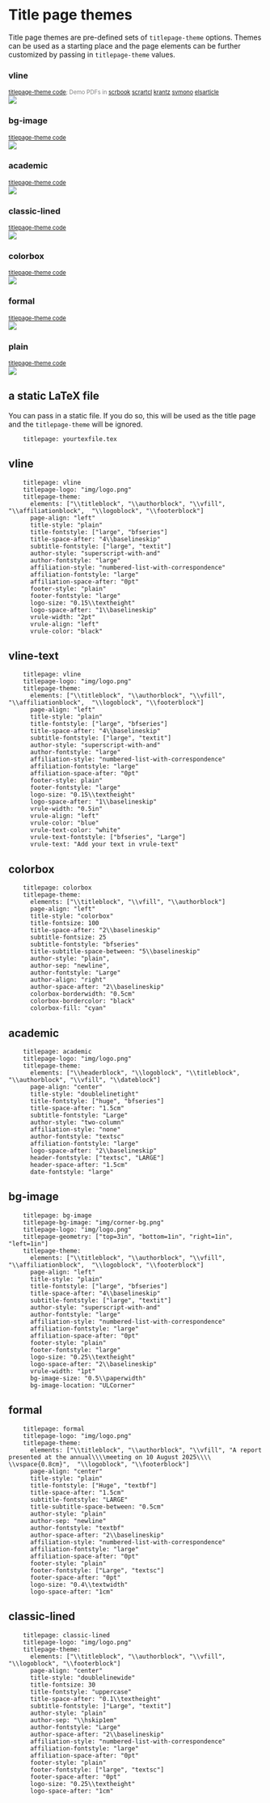 # Title page themes

Title page themes are pre-defined sets of `titlepage-theme` options. Themes can be used as a starting place and the page elements can be further customized by passing in `titlepage-theme` values.

::: {.panel-tabset}

### vline
<span style="font-size:0.8em; color: grey">[titlepage-theme code](03-titlepage-themes.html#vline-1);
Demo PDFs in [scrbook](https://nmfs-opensci.github.io/quarto_titlepages/titlepages/vline/article.pdf) [scrartcl](https://nmfs-opensci.github.io/quarto_titlepages/titlepages/vline/article-scrartcl.pdf) [krantz](https://nmfs-opensci.github.io/quarto_titlepages/titlepages/vline/article-krantz.pdf) [svmono](https://nmfs-opensci.github.io/quarto_titlepages/titlepages/vline/article-svmono.pdf) [elsarticle](https://nmfs-opensci.github.io/quarto_titlepages/titlepages/vline/article-elsarticle.pdf)</span></br>
[![](images/vline.jpg){.border fig-width="50%" fig-alt="Screenshot of vline theme. Page has a vertical line on the left with title, subtitle, authors and affiliations on the right. There is a logo towards the bottom."}](https://nmfs-opensci.github.io/quarto_titlepages/titlepages/vline/article.pdf)

### bg-image
<span style="font-size:0.8em; color: grey">[titlepage-theme code](03-titlepage-themes.html#bg-image-1)</span></br>![](images/bg-image.jpg){.border fig-alt="Screenshot of bg-image theme. Page has a background image in the top left with title, subtitle, authors and affiliations below. There is a logo towards the bottom followed by a footer."}

### academic
<span style="font-size:0.8em; color: grey">[titlepage-theme code](03-titlepage-themes.html#academic-1)</span></br>![](images/academic.png){.border fig-alt="Screenshot of academic theme. Page has header centered at top with the title centered between two horizontal lines. The authors and affiliations are in two columns with names on left and first affiliation on right."}

### classic-lined
<span style="font-size:0.8em; color: grey">[titlepage-theme code](03-titlepage-themes.html#classic-lined-1)</span></br>![](images/classic-lined.jpg){.border fig-alt="Screenshot of classic-lined theme. Page has double horizontal lines at the top and bottom. The title is in all caps, centered and at top. Authors are on one line below the title. There is a logo and footer at the bottom."}

### colorbox
<span style="font-size:0.8em; color: grey">[titlepage-theme code](03-titlepage-themes.html#colorbox-1)</span></br>![](images/colorbox.jpg){.border fig-alt="Screenshot of colorbox theme. Title has a cyan filled box around it. Author names are in bottom right corner."}

### formal
<span style="font-size:0.8em; color: grey">[titlepage-theme code](03-titlepage-themes.html#formal-1)</span></br>![](images/formal.jpg){.border fig-alt="Screenshot of formal theme. Centered text with a large title at the top. No author affiliation information."}

### plain
<span style="font-size:0.8em; color: grey">[titlepage-theme code](03-titlepage-themes.html#plain-1)</span></br>![](images/plain.jpg){.border fig-alt="Screenshot of plain theme. A fairly minimal title page with no styling."}

:::

## a static LaTeX file

You can pass in a static file. If you do so, this will be used as the title page and the `titlepage-theme` will be ignored.

```
    titlepage: yourtexfile.tex
```

## vline

```
    titlepage: vline 
    titlepage-logo: "img/logo.png"
    titlepage-theme:
      elements: ["\\titleblock", "\\authorblock", "\\vfill", "\\affiliationblock",  "\\logoblock", "\\footerblock"]
      page-align: "left"
      title-style: "plain"
      title-fontstyle: ["large", "bfseries"]
      title-space-after: "4\\baselineskip"
      subtitle-fontstyle: ["large", "textit"]
      author-style: "superscript-with-and"
      author-fontstyle: "large"
      affiliation-style: "numbered-list-with-correspondence"
      affiliation-fontstyle: "large"
      affiliation-space-after: "0pt"
      footer-style: "plain"
      footer-fontstyle: "large"
      logo-size: "0.15\\textheight"
      logo-space-after: "1\\baselineskip"
      vrule-width: "2pt"
      vrule-align: "left"
      vrule-color: "black"
```

## vline-text

```
    titlepage: vline 
    titlepage-logo: "img/logo.png"
    titlepage-theme:
      elements: ["\\titleblock", "\\authorblock", "\\vfill", "\\affiliationblock",  "\\logoblock", "\\footerblock"]
      page-align: "left"
      title-style: "plain"
      title-fontstyle: ["large", "bfseries"]
      title-space-after: "4\\baselineskip"
      subtitle-fontstyle: ["large", "textit"]
      author-style: "superscript-with-and"
      author-fontstyle: "large"
      affiliation-style: "numbered-list-with-correspondence"
      affiliation-fontstyle: "large"
      affiliation-space-after: "0pt"
      footer-style: plain"
      footer-fontstyle: "large"
      logo-size: "0.15\\textheight"
      logo-space-after: "1\\baselineskip"
      vrule-width: "0.5in"
      vrule-align: "left"
      vrule-color: "blue"
      vrule-text-color: "white"
      vrule-text-fontstyle: ["bfseries", "Large"]
      vrule-text: "Add your text in vrule-text"
```

## colorbox

```
    titlepage: colorbox 
    titlepage-theme: 
      elements: ["\\titleblock", "\\vfill", "\\authorblock"]
      page-align: "left"
      title-style: "colorbox"
      title-fontsize: 100
      title-space-after: "2\\baselineskip"
      subtitle-fontsize: 25
      subtitle-fontstyle: "bfseries"
      title-subtitle-space-between: "5\\baselineskip"
      author-style: "plain",
      author-sep: "newline",
      author-fontstyle: "Large"
      author-align: "right"
      author-space-after: "2\\baselineskip"
      colorbox-borderwidth: "0.5cm"
      colorbox-bordercolor: "black"
      colorbox-fill: "cyan"
```

## academic

```
    titlepage: academic
    titlepage-logo: "img/logo.png"
    titlepage-theme:
      elements: ["\\headerblock", "\\logoblock", "\\titleblock", "\\authorblock", "\\vfill", "\\dateblock"]
      page-align: "center"
      title-style: "doublelinetight"
      title-fontstyle: ["huge", "bfseries"]
      title-space-after: "1.5cm"
      subtitle-fontstyle: "Large"
      author-style: "two-column"
      affiliation-style: "none"
      author-fontstyle: "textsc"
      affiliation-fontstyle: "large"
      logo-space-after: "2\\baselineskip"
      header-fontstyle: ["textsc", "LARGE"]
      header-space-after: "1.5cm"
      date-fontstyle: "large"
```

## bg-image

```
    titlepage: bg-image 
    titlepage-bg-image: "img/corner-bg.png"
    titlepage-logo: "img/logo.png"
    titlepage-geometry: ["top=3in", "bottom=1in", "right=1in", "left=1in"]
    titlepage-theme:
      elements: ["\\titleblock", "\\authorblock", "\\vfill", "\\affiliationblock",  "\\logoblock", "\\footerblock"]
      page-align: "left"
      title-style: "plain"
      title-fontstyle: ["large", "bfseries"]
      title-space-after: "4\\baselineskip"
      subtitle-fontstyle: ["large", "textit"]
      author-style: "superscript-with-and"
      author-fontstyle: "large"
      affiliation-style: "numbered-list-with-correspondence"
      affiliation-fontstyle: "large"
      affiliation-space-after: "0pt"
      footer-style: "plain"
      footer-fontstyle: "large"
      logo-size: "0.25\\textheight"
      logo-space-after: "2\\baselineskip"
      vrule-width: "1pt"
      bg-image-size: "0.5\\paperwidth"
      bg-image-location: "ULCorner"
```

## formal

```
    titlepage: formal 
    titlepage-logo: "img/logo.png"
    titlepage-theme:
      elements: ["\\titleblock", "\\authorblock", "\\vfill", "A report presented at the annual\\\\meeting on 10 August 2025\\\\ \\vspace{0.8cm}",  "\\logoblock", "\\footerblock"]
      page-align: "center"
      title-style: "plain"
      title-fontstyle: ["Huge", "textbf"]
      title-space-after: "1.5cm"
      subtitle-fontstyle: "LARGE"
      title-subtitle-space-between: "0.5cm"
      author-style: "plain"
      author-sep: "newline"
      author-fontstyle: "textbf"
      author-space-after: "2\\baselineskip"
      affiliation-style: "numbered-list-with-correspondence"
      affiliation-fontstyle: "large"
      affiliation-space-after: "0pt"
      footer-style: "plain"
      footer-fontstyle: ["Large", "textsc"]
      footer-space-after: "0pt"
      logo-size: "0.4\\textwidth"
      logo-space-after: "1cm"
```

## classic-lined

```
    titlepage: classic-lined 
    titlepage-logo: "img/logo.png"
    titlepage-theme:
      elements: ["\\titleblock", "\\authorblock", "\\vfill", "\\logoblock", "\\footerblock"]
      page-align: "center"
      title-style: "doublelinewide"
      title-fontsize: 30
      title-fontstyle: "uppercase"
      title-space-after: "0.1\\textheight"
      subtitle-fontstyle: ]"Large", "textit"]
      author-style: "plain"
      author-sep: "\\hskip1em"
      author-fontstyle: "Large"
      author-space-after: "2\\baselineskip"
      affiliation-style: "numbered-list-with-correspondence"
      affiliation-fontstyle: "large"
      affiliation-space-after: "0pt"
      footer-style: "plain"
      footer-fontstyle: ["large", "textsc"]
      footer-space-after: "0pt"
      logo-size: "0.25\\textheight"
      logo-space-after: "1cm"
```